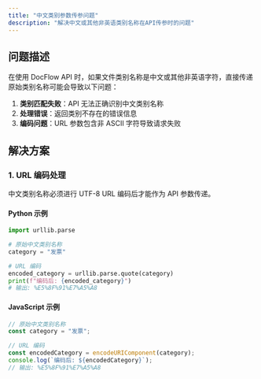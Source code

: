 ```yaml
---
title: "中文类别参数传参问题"
description: "解决中文或其他非英语类别名称在API传参时的问题"
---
```


## 问题描述

在使用 DocFlow API 时，如果文件类别名称是中文或其他非英语字符，直接传递原始类别名称可能会导致以下问题：

1. **类别匹配失败**：API 无法正确识别中文类别名称
2. **处理错误**：返回类别不存在的错误信息
3. **编码问题**：URL 参数包含非 ASCII 字符导致请求失败

## 解决方案

### 1. URL 编码处理

中文类别名称必须进行 UTF-8 URL 编码后才能作为 API 参数传递。

#### Python 示例

```python
import urllib.parse

# 原始中文类别名称
category = "发票"

# URL 编码
encoded_category = urllib.parse.quote(category)
print(f"编码后: {encoded_category}")
# 输出: %E5%8F%91%E7%A5%A8
```

#### JavaScript 示例

```javascript
// 原始中文类别名称
const category = "发票";

// URL 编码
const encodedCategory = encodeURIComponent(category);
console.log(`编码后: ${encodedCategory}`);
// 输出: %E5%8F%91%E7%A5%A8
```
